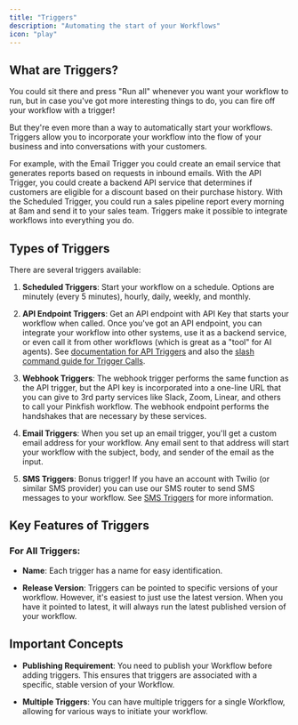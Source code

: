 ```yaml
---
title: "Triggers"
description: "Automating the start of your Workflows"
icon: "play"
---
```


## What are Triggers?

You could sit there and press "Run all" whenever you want your workflow to run, but in case you've got more interesting things to do, you can fire off your workflow with a trigger!

But they're even more than a way to automatically start your workflows. Triggers allow you to incorporate your workflow into the flow of your business and into conversations with your customers.

For example, with the Email Trigger you could create an email service that generates reports based on requests in inbound emails. With the API Trigger, you could create a backend API service that determines if customers are eligible for a discount based on their purchase history. With the Scheduled Trigger, you could run a sales pipeline report every morning at 8am and send it to your sales team. Triggers make it possible to integrate workflows into everything you do.

## Types of Triggers

There are several triggers available:

1. **Scheduled Triggers**: Start your workflow on a schedule. Options are minutely (every 5 minutes), hourly, daily, weekly, and monthly.

2. **API Endpoint Triggers**: Get an API endpoint with API Key that starts your workflow when called. Once you've got an API endpoint, you can integrate your workflow into other systems, use it as a backend service, or even call it from other workflows (which is great as a "tool" for AI agents). See [documentation for API Triggers](/api-reference/introduction) and also the [slash command guide for Trigger Calls](/slash-commands/trigger-calls).

3. **Webhook Triggers**: The webhook trigger performs the same function as the API trigger, but the API key is incorporated into a one-line URL that you can give to 3rd party services like Slack, Zoom, Linear, and others to call your Pinkfish workflow. The webhook endpoint performs the handshakes that are necessary by these services.

4. **Email Triggers**: When you set up an email trigger, you'll get a custom email address for your workflow. Any email sent to that address will start your workflow with the subject, body, and sender of the email as the input.

5. **SMS Triggers**: Bonus trigger! If you have an account with Twilio (or similar SMS provider) you can use our SMS router to send SMS messages to your workflow. See [SMS Triggers](/how-to/sms-triggers) for more information.

## Key Features of Triggers

### For All Triggers:

- **Name**: Each trigger has a name for easy identification.

- **Release Version**: Triggers can be pointed to specific versions of your workflow. However, it's easiest to just use the latest version. When you have it pointed to latest, it will always run the latest published version of your workflow.

## Important Concepts

- **Publishing Requirement**: You need to publish your Workflow before adding triggers. This ensures that triggers are associated with a specific, stable version of your Workflow.

- **Multiple Triggers**: You can have multiple triggers for a single Workflow, allowing for various ways to initiate your workflow.
